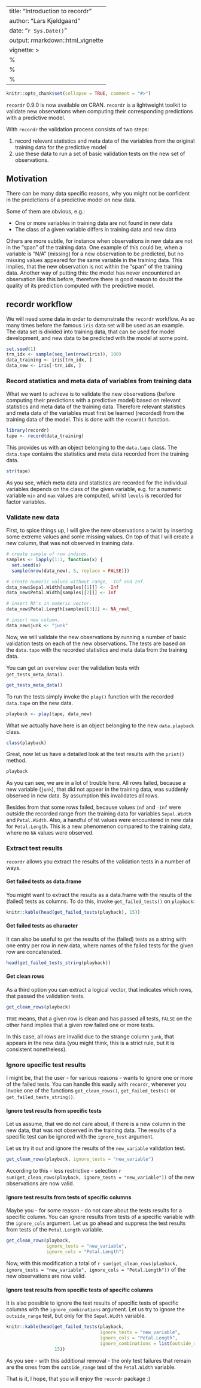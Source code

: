     
---
title: "Introduction to recordr"
author: "Lars Kjeldgaard"
date: "`r Sys.Date()`"
output: rmarkdown::html_vignette
vignette: >
  %\VignetteIndexEntry{Introduction to recordr}
  %\VignetteEngine{knitr::rmarkdown}
  %\VignetteEncoding{UTF-8}
---

```r
knitr::opts_chunk$set(collapse = TRUE, comment = "#>")
```

`recordr` 0.9.0 is now available on CRAN. `recordr` is a lightweight toolkit to 
validate new observations when computing their corresponding predictions with a 
predictive model. 

With `recordr` the validation process consists of two steps: 

1. record relevant statistics and meta data of the variables from the original
training data for the predictive model 
2. use these data to run a set of basic validation tests on the new set of 
observations.

## Motivation

There can be many data specific reasons, why you might not be confident in the
predictions of a predictive model on new data. 

Some of them are obvious, e.g.:

* One or more variables in training data are not found in new data
* The class of a given variable differs in training data and new data

Others are more subtle, for instance when observations in 
new data are not in the "span" of the training data. One example of this could 
be, when a variable is "N/A" (missing) for a new observation to be predicted, 
but no missing values appeared for the same variable in the training data.
This implies, that the new observation is not within the "span" of the training 
data. Another way of putting this: the model has never encountered an 
observation like this before, therefore there is good reason to doubt the 
quality of its prediction computed with the predictive model.

## recordr workflow

We will need some data in order to demonstrate the `recordr` workflow. As so
many times before the famous `iris` data set will be used as an example. The 
data set is divided into training data, that can be used for model development,
and new data to be predicted with the model at some point.

```r
set.seed(1)
trn_idx <- sample(seq_len(nrow(iris)), 100)
data_training <- iris[trn_idx, ]
data_new <- iris[-trn_idx, ]
```

### Record statistics and meta data of variables from training data

What we want to achieve is to validate the new observations (before computing 
their predictions with a predictive model) based on relevant 
statistics and meta data of the training data. Therefore relevant statistics and
meta data of the variables must first be learned (recorded) from the training 
data of the model. This is done with the `record()` function.

```r
library(recordr)
tape <- record(data_training)
```

This provides us with an object belonging to the `data.tape` class. 
The `data.tape` contains the statistics and meta data recorded from the training 
data.

```r
str(tape)
```

As you see, which meta data and statistics are recorded for the individual 
variables depends on the class of the given variable, e.g. for a numeric 
variable `min` and `max` values are computed, whilst `levels` is recorded for
factor variables.

### Validate new data

First, to spice things up, I will give the new observations a twist by inserting 
some extreme values and some missing values. On top of that I will create a new 
column, that was not observed in training data.

```r
# create sample of row indices.
samples <- lapply(1:3, function(x) {
  set.seed(x) 
  sample(nrow(data_new), 5, replace = FALSE)})

# create numeric values without range, -Inf and Inf.
data_new$Sepal.Width[samples[[1]]] <- -Inf
data_new$Petal.Width[samples[[2]]] <- Inf

# insert NA's in numeric vector.
data_new$Petal.Length[samples[[3]]] <- NA_real_

# insert new column.
data_new$junk <- "junk"
```

Now, we will validate the new observations by running a number of basic 
validation tests on each of the new observations. The tests are based on the
`data.tape` with the recorded statistics and meta data from the training data.

You can get an overview over the validation tests with `get_tests_meta_data()`.

```r
get_tests_meta_data()
```


To run the tests simply invoke the `play()` function with the recorded `data.tape`
on the new data.

```r
playback <- play(tape, data_new)
```

What we actually have here is an object belonging to the new `data.playback` 
class.

```r
class(playback)
```

Great, now let us have a detailed look at the test results with the `print()` 
method.

```r
playback
```

As you can see, we are in a lot of trouble here. All rows failed, because
a new variable (`junk`), that did not appear in the training data, was 
suddenly observed in new data. By assumption this invalidates all rows. 

Besides from that some rows failed, because values `Inf` and `-Inf` were outside
the recorded range from the training data for variables `Sepal.Width` and 
`Petal.Width`. Also, a handful of `NA` values were encountered in new data 
for `Petal.Length`. This is a new phenomenon compared to the training data, 
where no `NA` values were observed.

### Extract test results

`recordr` allows you extract the results of the validation tests in a number
of ways.

#### Get failed tests as data.frame
You might want to extract the results as a data.frame with the results of the
(failed) tests as columns. To do this, invoke `get_failed_tests()` on 
`playback`:

```r
knitr::kable(head(get_failed_tests(playback), 15))
```

#### Get failed tests as character
It can also be useful to get the results of the (failed) tests as a string with
one entry per row in new data, where names of the failed tests for the given
row are concatenated.

```r
head(get_failed_tests_string(playback))
```

#### Get clean rows
As a third option you can extract a logical vector, that indicates which rows, 
that passed the validation tests. 

```r
get_clean_rows(playback)
```

`TRUE` means, that a given row is clean and has passed all tests, `FALSE` 
on the other hand implies that a given row failed one or more tests.

In this case, all rows are invalid due to the strange column
`junk`, that appears in the new data (you might think, this is a strict rule,
but it is consistent nonetheless).

### Ignore specific test results

I might be, that the user - for various reasons - wants to ignore one or more
of the failed tests. You can handle this easily with `recordr`, whenever you
invoke one of the functions `get_clean_rows()`, `get_failed_tests()` or 
`get_failed_tests_string()`.

#### Ignore test results from specific tests

Let us assume, that we do not care about, if there is a new column in 
the new data, that was not observed in the training data. The results of a 
specific test can be ignored with the `ignore_test` argument.

Let us try it out and ignore the results of the `new_variable` validation test.

```r
get_clean_rows(playback, ignore_tests = "new_variable")
```

According to this - less restrictive - selection `r sum(get_clean_rows(playback, ignore_tests = "new_variable"))`
of the new observations are now valid.

#### Ignore test results from tests of specific columns

Maybe you - for some reason - do not care about the tests results for a specific
column. You can ignore results from tests of a specific variable with the
`ignore_cols` argument. Let us go ahead and suppress the test results from
tests of the `Petal.Length` variable.


```r
get_clean_rows(playback, 
               ignore_tests = "new_variable",
               ignore_cols = "Petal.Length")
```

Now, with this modification a total of `r sum(get_clean_rows(playback, ignore_tests = "new_variable", ignore_cols = "Petal.Length"))`
of the new observations are now valid.

#### Ignore test results from specific tests of specific columns

It is also possible to ignore the test results of specific tests of specific
columns with the `ignore_combinations` argument. Let us try to ignore the
`outside_range` test, but only for the `Sepal.Width` variable.

```r
knitr::kable(head(get_failed_tests(playback, 
                                   ignore_tests = "new_variable",
                                   ignore_cols = "Petal.Length",
                                   ignore_combinations = list(outside_range = "Sepal.Width")),
                  15))
```

As you see - with this additional removal - the only test failures that remain 
are the ones from the `outside_range` test of the `Petal.Width` variable.

That is it, I hope, that you will enjoy the `recordr` package :)










